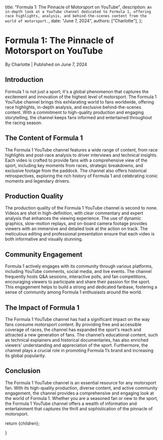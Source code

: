 
  title: "Formula 1: The Pinnacle of Motorsport on YouTube",
  description: `An in-depth look at a YouTube channel dedicated to Formula 1, offering race highlights, analysis, and behind-the-scenes content from the world of motorsport.`,
  date: "June 7, 2024",
  authors: ["Charlotte"],
};

<h1>Formula 1: The Pinnacle of Motorsport on YouTube</h1>
<div className="text-sm text-gray-500 dark:text-gray-400">
  By Charlotte | Published on June 7, 2024
</div>
<section id="introduction">
  <h2>Introduction</h2>
  <span>
    Formula 1 is not just a sport; it's a global phenomenon that captures the
    excitement and innovation of the highest level of motorsport. The Formula 1
    YouTube channel brings this exhilarating world to fans worldwide, offering
    race highlights, in-depth analysis, and exclusive behind-the-scenes content.
    With a commitment to high-quality production and engaging storytelling, the
    channel keeps fans informed and entertained throughout the racing season.
  </span>
</section>
<section id="the-content-of-formula-1">
  <h2>The Content of Formula 1</h2>
  <span>
    The Formula 1 YouTube channel features a wide range of content, from race
    highlights and post-race analysis to driver interviews and technical
    insights. Each video is crafted to provide fans with a comprehensive view of
    the sport, including key moments from races, strategic breakdowns, and
    exclusive footage from the paddock. The channel also offers historical
    retrospectives, exploring the rich history of Formula 1 and celebrating
    iconic moments and legendary drivers.
  </span>
</section>
<section id="production-quality">
  <h2>Production Quality</h2>
  <span>
    The production quality of the Formula 1 YouTube channel is second to none.
    Videos are shot in high-definition, with clear commentary and expert
    analysis that enhances the viewing experience. The use of dynamic graphics,
    slow-motion replays, and on-board camera footage provides viewers with an
    immersive and detailed look at the action on track. The meticulous editing
    and professional presentation ensure that each video is both informative and
    visually stunning.
  </span>
</section>
<section id="community-engagement">
  <h2>Community Engagement</h2>
  <span>
    Formula 1 actively engages with its community through various platforms,
    including YouTube comments, social media, and live events. The channel
    frequently hosts Q&A sessions, interactive polls, and fan competitions,
    encouraging viewers to participate and share their passion for the sport.
    This engagement helps to build a strong and dedicated fanbase, fostering a
    sense of community among Formula 1 enthusiasts around the world.
  </span>
</section>
<section id="the-impact-of-formula-1">
  <h2>The Impact of Formula 1</h2>
  <span>
    The Formula 1 YouTube channel has had a significant impact on the way fans
    consume motorsport content. By providing free and accessible coverage of
    races, the channel has expanded the sport's reach and attracted a new
    generation of fans. The channel’s educational content, such as technical
    explainers and historical documentaries, has also enriched viewers'
    understanding and appreciation of the sport. Furthermore, the channel plays
    a crucial role in promoting Formula 1’s brand and increasing its global
    popularity.
  </span>
</section>
<section id="conclusion">
  <h2>Conclusion</h2>
  <span>
    The Formula 1 YouTube channel is an essential resource for any motorsport
    fan. With its high-quality production, diverse content, and active community
    engagement, the channel provides a comprehensive and engaging look at the
    world of Formula 1. Whether you are a seasoned fan or new to the sport, the
    Formula 1 YouTube channel offers a wealth of information and entertainment
    that captures the thrill and sophistication of the pinnacle of motorsport.
  </span>
</section>

  return <MdxLayout>{children}</MdxLayout>;


}
